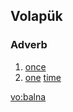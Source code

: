 {{also|bálna}}
==Volapük==

===Adverb===
{{head|vo|adverb}}

# [[once]]
# [[one]] [[time]]

[[vo:balna]]